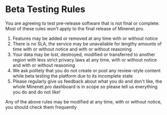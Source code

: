 # Beta Testing Rules

You are agreeing to test pre-release software that is not final or complete. Most of these rules won't apply to the final release of Minenet.pro.

1. Features may be added or removed at any time with or without notice
2. There is no SLA, the service may be unavailable for lengthy amounts of time with or without notice and with or without reasoning
3. Your data may be lost, destroyed, modified or transferred to another region with less strict privacy laws at any time, with or without notice and with or without reasoning
4. We ask politely that you do not create or post any review-style content while beta testing the platform due to its incomplete state
5. Please regularly give us feedback about what you do and don't like, the whole Minenet.pro dashboard is in scope so please tell us everything you do and do not like!

Any of the above rules may be modified at any time, with or without notice, you should check them frequently 
